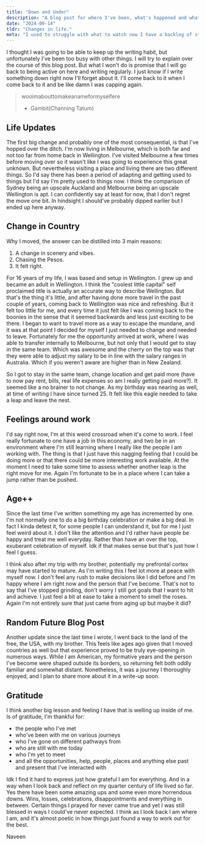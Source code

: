 ```yaml
---
title: "Down and Under"
description: "A blog post for where I've been, what's happened and what's next."
date: "2024-09-14"
tldr: "Changes in life."
meta: "I used to struggle with what to watch now I have a backlog of stuff."
---
```


I thought I was going to be able to keep up the writing habit, but unfortunately I've been too busy with other things. I will try to explain over the course of this blog post. But what I won't do is promise that I will go back to being active on here and writing regularly. I just know if I write something down right now I'll forget about it. I'll come back to it when I come back to it and be like damn I was capping again.

> wooimabouttomakeanameformyselfere
>
> - Gambit(Channing Tatum)

## Life Updates

The first big change and probably one of the most consequential, is that I've hopped over the ditch. I'm now living in Melbourne, which is both far and not too far from home back in Wellington. I've visited Melbourne a few times before moving over so it wasn't like I was going to experience this great unknown. But nevertheless visiting a place and living there are two different things. So I'd say there has been a period of adapting and getting used to things but I'd say I'm pretty used to things now.
I think the comparison of Sydney being an upscale Auckland and Melbourne being an upscale Wellington is apt. I can confidently say at least for now, that I don't regret the move one bit. In hindsight I should've probably dipped earlier but I ended up here anyway.

## Change in Country

Why I moved, the answer can be distilled into 3 main reasons:

1. A change in scenery and vibes.
2. Chasing the Pesos.
3. It felt right.

For 16 years of my life, I was based and setup in Wellington. I grew up and became an adult in Wellington. I think the "coolest little capital" self proclaimed title is actually an accurate way to describe Wellington. But that's the thing it's little, and after having done more travel in the past couple of years, coming back to Wellington was nice and refreshing. But it felt too little for me, and every time it just felt like I was coming back to the boonies in the sense that it seemed backwards and less just exciting to be there. I began to want to travel more as a way to escape the mundane, and it was at that point I decided for myself I just needed to change and needed to leave. Fortunately for me the opportunity arrived at work, where I was able to transfer internally to Melbourne, but not only that I would get to stay in the same team. Which was awesome and the cherry on the top was that they were able to adjust my salary to be in line with the salary ranges in Australia. Which if you weren't aware are higher than in New Zealand.

So I got to stay in the same team, change location and get paid more (have to now pay rent, bills, real life expenses so am I really getting paid more?). It seemed like a no brainer to not change. As my birthday was nearing as well, at time of writing I have since turned 25. It felt like this eagle needed to take a leap and leave the nest.

## Feelings around work

I'd say right now, I'm at this weird crossroad when it's come to work. I feel really fortunate to one have a job in this economy, and two be in an environment where I'm still learning where I really like the people I am working with. The thing is that I just have this nagging feeling that I could be doing more or that there could be more interesting work available. At the moment I need to take some time to assess whether another leap is the right move for me. Again I'm fortunate to be in a place where I can take a jump rather than be pushed.

## Age++

Since the last time I've written something my age has incremented by one. I'm not normally one to do a big birthday celebration or make a big deal. In fact I kinda detest it, for some people I can understand it, but for me I just feel weird about it. I don't like the attention and I'd rather have people be happy and treat me well everyday. Rather than have an over the top, exuberant celebration of myself. Idk if that makes sense but that's just how I feel I guess.

I think also after my trip with my brother, potentially my prefrontal cortex may have started to mature. As I'm writing this I feel lot more at peace with myself now. I don't feel any rush to make decisions like I did before and I'm happy where I am right now and the person that I've become. That's not to say that I've stopped grinding, don't worry I still got goals that I want to hit and achieve. I just feel a bit at ease to take a moment to smell the roses. Again I'm not entirely sure that just came from aging up but maybe it did?

## Random Future Blog Post

Another update since the last time I wrote, I went back to the land of the free, the USA, with my brother. This feels like ages ago given that I moved countries as well but that experience proved to be truly eye-opening in numerous ways. While I am American, my formative years and the person I've become were shaped outside its borders, so returning felt both oddly familiar and somewhat distant. Nonetheless, it was a journey I thoroughly enjoyed, and I plan to share more about it in a write-up soon.

## Gratitude

I think another big lesson and feeling I have that is welling up inside of me. Is of gratitude, I'm thankful for:

- the people who I've met
- who've been with me on various journeys
- who I've gone on different pathways from
- who are still with me today
- who I'm yet to meet
- and all the opportunities, help, people, places and anything else past and present that I've interacted with

Idk I find it hard to express just how grateful I am for everything. And in a way when I look back and reflect on my quarter century of life lived so far. Yes there have been some amazing ups and some even more horrendous downs. Wins, losses, celebrations, disappointments and everything in between. Certain things I prayed for never came true and yet I was still blessed in ways I could've never expected. I think as I look back I am where I am, and it's almost poetic in how things just found a way to work out for the best.

Naveen
